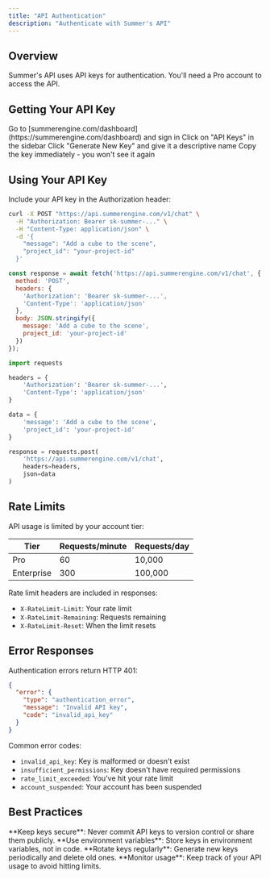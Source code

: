 ```yaml
---
title: "API Authentication"
description: "Authenticate with Summer's API"
---
```


## Overview

Summer's API uses API keys for authentication. You'll need a Pro account to access the API.

## Getting Your API Key

<Steps>
  <Step title="Sign in to Dashboard">
    Go to [summerengine.com/dashboard](https://summerengine.com/dashboard) and sign in
  </Step>
  <Step title="Navigate to API Keys">
    Click on "API Keys" in the sidebar
  </Step>
  <Step title="Generate New Key">
    Click "Generate New Key" and give it a descriptive name
  </Step>
  <Step title="Copy and Store Safely">
    Copy the key immediately - you won't see it again
  </Step>
</Steps>

## Using Your API Key

Include your API key in the Authorization header:

<CodeGroup>

```bash cURL
curl -X POST "https://api.summerengine.com/v1/chat" \
  -H "Authorization: Bearer sk-summer-..." \
  -H "Content-Type: application/json" \
  -d '{
    "message": "Add a cube to the scene",
    "project_id": "your-project-id"
  }'
```

```javascript JavaScript
const response = await fetch('https://api.summerengine.com/v1/chat', {
  method: 'POST',
  headers: {
    'Authorization': 'Bearer sk-summer-...',
    'Content-Type': 'application/json'
  },
  body: JSON.stringify({
    message: 'Add a cube to the scene',
    project_id: 'your-project-id'
  })
});
```

```python Python
import requests

headers = {
    'Authorization': 'Bearer sk-summer-...',
    'Content-Type': 'application/json'
}

data = {
    'message': 'Add a cube to the scene',
    'project_id': 'your-project-id'
}

response = requests.post(
    'https://api.summerengine.com/v1/chat',
    headers=headers,
    json=data
)
```

</CodeGroup>

## Rate Limits

API usage is limited by your account tier:

| Tier | Requests/minute | Requests/day |
|------|----------------|--------------|
| Pro  | 60             | 10,000       |
| Enterprise | 300       | 100,000      |

Rate limit headers are included in responses:
- `X-RateLimit-Limit`: Your rate limit
- `X-RateLimit-Remaining`: Requests remaining
- `X-RateLimit-Reset`: When the limit resets

## Error Responses

Authentication errors return HTTP 401:

```json
{
  "error": {
    "type": "authentication_error",
    "message": "Invalid API key",
    "code": "invalid_api_key"
  }
}
```

Common error codes:
- `invalid_api_key`: Key is malformed or doesn't exist
- `insufficient_permissions`: Key doesn't have required permissions
- `rate_limit_exceeded`: You've hit your rate limit
- `account_suspended`: Your account has been suspended

## Best Practices

<Tip>
**Keep keys secure**: Never commit API keys to version control or share them publicly.
</Tip>

<Tip>
**Use environment variables**: Store keys in environment variables, not in code.
</Tip>

<Tip>
**Rotate keys regularly**: Generate new keys periodically and delete old ones.
</Tip>

<Warning>
**Monitor usage**: Keep track of your API usage to avoid hitting limits.
</Warning>
